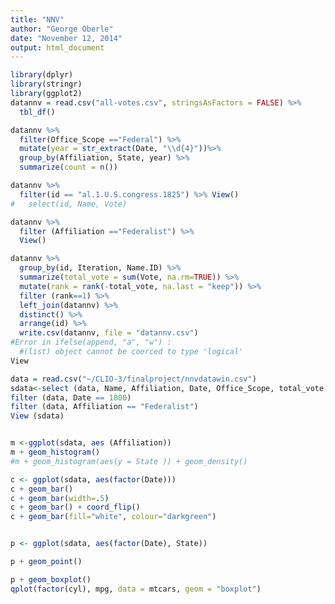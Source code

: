 ```yaml
---
title: "NNV"
author: "George Oberle"
date: "November 12, 2014"
output: html_document
---
```


```r
library(dplyr)
library(stringr)
library(ggplot2)
datannv = read.csv("all-votes.csv", stringsAsFactors = FALSE) %>%
  tbl_df()
```

```r
datannv %>%
  filter(Office_Scope =="Federal") %>%
  mutate(year = str_extract(Date, "\\d{4}"))%>%
  group_by(Affiliation, State, year) %>%
  summarize(count = n()) 
```

```r
datannv %>%
  filter(id == "al.1.U.S.congress.1825") %>% View()
#   select(id, Name, Vote)
```

```r
datannv %>%
  filter (Affiliation =="Federalist") %>%
  View()
```


```r
datannv %>%
  group_by(id, Iteration, Name.ID) %>%
  summarize(total_vote = sum(Vote, na.rm=TRUE)) %>%
  mutate(rank = rank(-total_vote, na.last = "keep")) %>%
  filter (rank==1) %>% 
  left_join(datannv) %>%
  distinct() %>%
  arrange(id) %>%
  write.csv(datannv, file = "datannv.csv")
#Error in ifelse(append, "a", "w") : 
  #(list) object cannot be coerced to type 'logical'
View

```

```r
data = read.csv("~/CLIO-3/finalproject/nnvdatawin.csv")
sdata<-select (data, Name, Affiliation, Date, Office_Scope, total_vote, State)
filter (data, Date == 1800)
filter (data, Affiliation == "Federalist")
View (sdata)


m <-ggplot(sdata, aes (Affiliation))
m + geom_histogram()
#m + geom_histogram(aes(y = State )) + geom_density()

c <- ggplot(sdata, aes(factor(Date)))
c + geom_bar()
c + geom_bar(width=.5)
c + geom_bar() + coord_flip()
c + geom_bar(fill="white", colour="darkgreen")


p <- ggplot(sdata, aes(factor(Date), State))

p + geom_point()

p + geom_boxplot()
qplot(factor(cyl), mpg, data = mtcars, geom = "boxplot")


```

